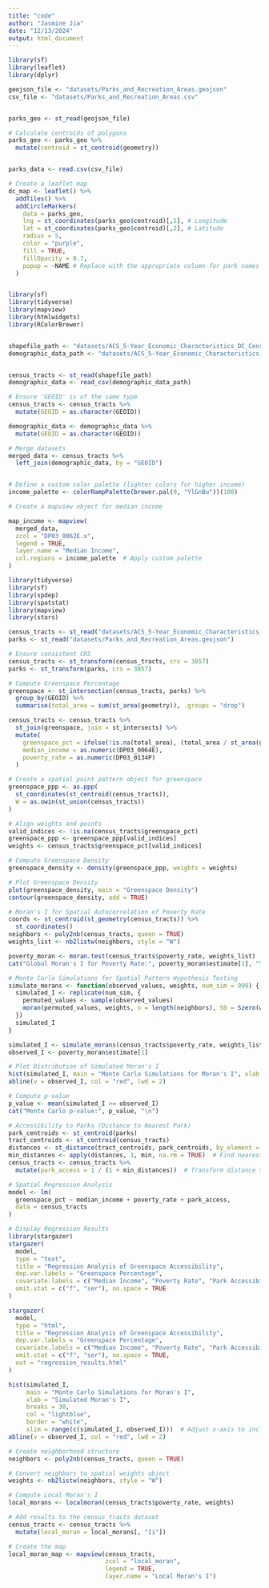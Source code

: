 ```yaml
---
title: "code"
author: "Jasmine Jia"
date: "12/13/2024"
output: html_document
---
```


```r
library(sf)
library(leaflet)
library(dplyr)

geojson_file <- "datasets/Parks_and_Recreation_Areas.geojson"
csv_file <- "datasets/Parks_and_Recreation_Areas.csv"


parks_geo <- st_read(geojson_file)

# Calculate centroids of polygons
parks_geo <- parks_geo %>%
  mutate(centroid = st_centroid(geometry))


parks_data <- read.csv(csv_file)

# Create a leaflet map
dc_map <- leaflet() %>%
  addTiles() %>%
  addCircleMarkers(
    data = parks_geo,
    lng = st_coordinates(parks_geo$centroid)[,1], # Longitude
    lat = st_coordinates(parks_geo$centroid)[,2], # Latitude
    radius = 5,
    color = "purple",
    fill = TRUE,
    fillOpacity = 0.7,
    popup = ~NAME # Replace with the appropriate column for park names or details
  )



```

```r
library(sf)
library(tidyverse)
library(mapview)
library(htmlwidgets)
library(RColorBrewer)


shapefile_path <- "datasets/ACS_5-Year_Economic_Characteristics_DC_Census_Tract/ACS_5-Year_Economic_Characteristics_DC_Census_Tract.shp"
demographic_data_path <- "datasets/ACS_5-Year_Economic_Characteristics_DC_Census_Tract.csv"


census_tracts <- st_read(shapefile_path)
demographic_data <- read_csv(demographic_data_path)

# Ensure 'GEOID' is of the same type
census_tracts <- census_tracts %>%
  mutate(GEOID = as.character(GEOID))

demographic_data <- demographic_data %>%
  mutate(GEOID = as.character(GEOID))

# Merge datasets
merged_data <- census_tracts %>%
  left_join(demographic_data, by = "GEOID")


# Define a custom color palette (lighter colors for higher income)
income_palette <- colorRampPalette(brewer.pal(9, "YlGnBu"))(100)

# Create a mapview object for median income

map_income <- mapview(
  merged_data, 
  zcol = "DP03_0062E.x",  
  legend = TRUE, 
  layer.name = "Median Income",
  col.regions = income_palette  # Apply custom palette
)
```





```r
library(tidyverse)
library(sf)
library(spdep)
library(spatstat)
library(mapview)
library(stars)

census_tracts <- st_read("datasets/ACS_5-Year_Economic_Characteristics_DC_Census_Tract/ACS_5-Year_Economic_Characteristics_DC_Census_Tract.shp")
parks <- st_read("datasets/Parks_and_Recreation_Areas.geojson")

# Ensure consistent CRS
census_tracts <- st_transform(census_tracts, crs = 3857)
parks <- st_transform(parks, crs = 3857)

# Compute Greenspace Percentage
greenspace <- st_intersection(census_tracts, parks) %>%
  group_by(GEOID) %>%
  summarise(total_area = sum(st_area(geometry)), .groups = "drop")

census_tracts <- census_tracts %>%
  st_join(greenspace, join = st_intersects) %>%
  mutate(
    greenspace_pct = ifelse(!is.na(total_area), (total_area / st_area(geometry)) * 100, 0),
    median_income = as.numeric(DP03_0064E),  
    poverty_rate = as.numeric(DP03_0134P)   
  )

# Create a spatial point pattern object for greenspace
greenspace_ppp <- as.ppp(
  st_coordinates(st_centroid(census_tracts)), 
  W = as.owin(st_union(census_tracts))
)

# Align weights and points
valid_indices <- !is.na(census_tracts$greenspace_pct)
greenspace_ppp <- greenspace_ppp[valid_indices]
weights <- census_tracts$greenspace_pct[valid_indices]

# Compute Greenspace Density
greenspace_density <- density(greenspace_ppp, weights = weights)

# Plot Greenspace Density
plot(greenspace_density, main = "Greenspace Density")
contour(greenspace_density, add = TRUE)

# Moran's I for Spatial Autocorrelation of Poverty Rate
coords <- st_centroid(st_geometry(census_tracts)) %>%
  st_coordinates()
neighbors <- poly2nb(census_tracts, queen = TRUE)
weights_list <- nb2listw(neighbors, style = "W")

poverty_moran <- moran.test(census_tracts$poverty_rate, weights_list)
cat("Global Moran's I for Poverty Rate:", poverty_moran$estimate[1], "\n")

# Monte Carlo Simulations for Spatial Pattern Hypothesis Testing
simulate_morans <- function(observed_values, weights, num_sim = 999) {
  simulated_I <- replicate(num_sim, {
    permuted_values <- sample(observed_values)
    moran(permuted_values, weights, n = length(neighbors), S0 = Szero(weights))$I
  })
  simulated_I
}

simulated_I <- simulate_morans(census_tracts$poverty_rate, weights_list)
observed_I <- poverty_moran$estimate[1]

# Plot Distribution of Simulated Moran's I
hist(simulated_I, main = "Monte Carlo Simulations for Moran's I", xlab = "Simulated Moran's I")
abline(v = observed_I, col = "red", lwd = 2)

# Compute p-value
p_value <- mean(simulated_I >= observed_I)
cat("Monte Carlo p-value:", p_value, "\n")

# Accessibility to Parks (Distance to Nearest Park)
park_centroids <- st_centroid(parks)
tract_centroids <- st_centroid(census_tracts)
distances <- st_distance(tract_centroids, park_centroids, by_element = FALSE)
min_distances <- apply(distances, 1, min, na.rm = TRUE)  # Find nearest park for each tract
census_tracts <- census_tracts %>%
  mutate(park_access = 1 / (1 + min_distances))  # Transform distance to accessibility metric

# Spatial Regression Analysis
model <- lm(
  greenspace_pct ~ median_income + poverty_rate + park_access,
  data = census_tracts
)

# Display Regression Results
library(stargazer)
stargazer(
  model,
  type = "text",
  title = "Regression Analysis of Greenspace Accessibility",
  dep.var.labels = "Greenspace Percentage",
  covariate.labels = c("Median Income", "Poverty Rate", "Park Accessibility"),
  omit.stat = c("f", "ser"), no.space = TRUE
)

```
```r
stargazer(
  model,
  type = "html",
  title = "Regression Analysis of Greenspace Accessibility",
  dep.var.labels = "Greenspace Percentage",
  covariate.labels = c("Median Income", "Poverty Rate", "Park Accessibility"),
  omit.stat = c("f", "ser"), no.space = TRUE,
  out = "regression_results.html"
)
```

```r
hist(simulated_I,
     main = "Monte Carlo Simulations for Moran's I",
     xlab = "Simulated Moran's I",
     breaks = 30,
     col = "lightblue",
     border = "white",
     xlim = range(c(simulated_I, observed_I)))  # Adjust x-axis to include observed value
abline(v = observed_I, col = "red", lwd = 2)
```

```r
# Create neighborhood structure
neighbors <- poly2nb(census_tracts, queen = TRUE)

# Convert neighbors to spatial weights object
weights <- nb2listw(neighbors, style = "W")

# Compute Local Moran's I
local_morans <- localmoran(census_tracts$poverty_rate, weights)

# Add results to the census_tracts dataset
census_tracts <- census_tracts %>%
  mutate(local_moran = local_morans[, "Ii"])

# Create the map
local_moran_map <- mapview(census_tracts, 
                           zcol = "local_moran", 
                           legend = TRUE, 
                           layer.name = "Local Moran's I")
```




